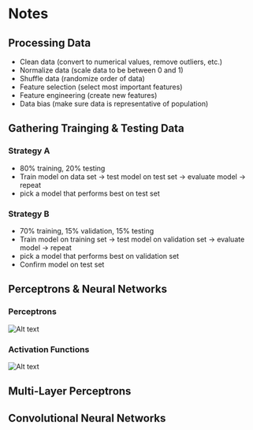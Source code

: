# Notes

## Processing Data

- Clean data (convert to numerical values, remove outliers, etc.)
- Normalize data (scale data to be between 0 and 1)
- Shuffle data (randomize order of data)
- Feature selection (select most important features)
- Feature engineering (create new features)
- Data bias (make sure data is representative of population)

## Gathering Trainging & Testing Data

### Strategy A

- 80% training, 20% testing
- Train model on data set -> test model on test set -> evaluate model -> repeat
- pick a model that performs best on test set

### Strategy B

- 70% training, 15% validation, 15% testing
- Train model on training set -> test model on validation set -> evaluate model -> repeat
- pick a model that performs best on validation set
- Confirm model on test set

## Perceptrons & Neural Networks

### Perceptrons

![Alt text](../media/perceptron.png "Pereptron")

### Activation Functions

![Alt text](../media/activationFunc.png "Activation Functions")

## Multi-Layer Perceptrons

## Convolutional Neural Networks
